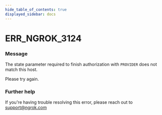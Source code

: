 ```yaml
---
hide_table_of_contents: true
displayed_sidebar: docs
---
```



# ERR_NGROK_3124

### Message
The state parameter required to finish authorization with `PROVIDER` does not match this host.

Please try again.

<ErrorDetails error='err_ngrok_3124' />


### Further help
If you're having trouble resolving this error, please reach out to [support@ngrok.com](mailto:support@ngrok.com?subject=Help%20with%20ERR_NGROK_3124)

